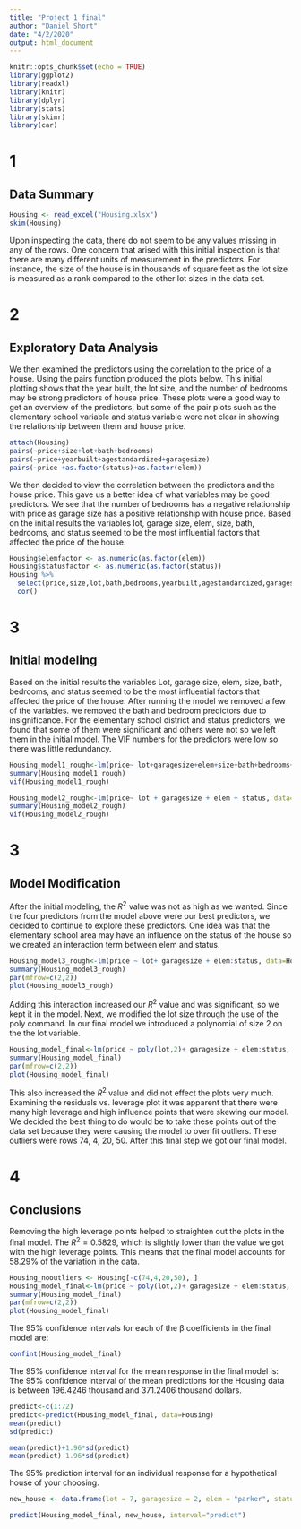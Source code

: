```yaml
---
title: "Project 1 final"
author: "Daniel Short"
date: "4/2/2020"
output: html_document
---
```


```r
knitr::opts_chunk$set(echo = TRUE)
library(ggplot2)
library(readxl)
library(knitr)
library(dplyr)
library(stats)
library(skimr)
library(car)
```

# 1 
## Data Summary

```r
Housing <- read_excel("Housing.xlsx")
skim(Housing)
```

Upon inspecting the data, there do not seem to be any values missing in any of the rows. One concern that arised with this initial inspection is that there are many different units of measurement in the predictors. For instance, the size of the house is in thousands of square feet as the lot size is measured as a rank compared to the other lot sizes in the data set.

# 2
## Exploratory Data Analysis
We then examined the predictors using the correlation to the price of a house. Using the pairs function produced the plots below. This initial plotting shows that the year built, the lot size, and the number of bedrooms may be strong predictors of house price. These plots were a good way to get an overview of the predictors, but some of the pair plots such as the elementary school variable and status variable were not clear in showing the relationship between them and house price.

```r
attach(Housing)
pairs(~price+size+lot+bath+bedrooms)
pairs(~price+yearbuilt+agestandardized+garagesize)
pairs(~price +as.factor(status)+as.factor(elem))
```

We then decided to view the correlation between the predictors and the house price. This gave us a better idea of what variables may be good predictors. We see that the number of bedrooms has a negative relationship with price as garage size has a positive relationship with house price. Based on the initial results the variables lot, garage size, elem, size, bath, bedrooms, and status seemed to be the most influential factors that affected the price of the house.

```r
Housing$elemfactor <- as.numeric(as.factor(elem))
Housing$statusfactor <- as.numeric(as.factor(status))
Housing %>%
  select(price,size,lot,bath,bedrooms,yearbuilt,agestandardized,garagesize, elemfactor, statusfactor) %>%
  cor()
```

# 3
## Initial modeling

Based on the initial results the variables Lot, garage size, elem, size, bath, bedrooms, and status seemed to be the most influential factors that affected the price of the house. After running the model we removed a few of the variables. we removed the bath and bedroom predictors due to insignificance. For the elementary school district and status predictors, we found that some of them were significant and others were not so we left them in the initial model. The VIF numbers for the predictors were low so there was little redundancy.

```r
Housing_model1_rough<-lm(price~ lot+garagesize+elem+size+bath+bedrooms+status+elem,data=Housing)
summary(Housing_model1_rough)
vif(Housing_model1_rough)
```


```r
Housing_model2_rough<-lm(price~ lot + garagesize + elem + status, data=Housing)
summary(Housing_model2_rough)
vif(Housing_model2_rough)

```
# 3
## Model Modification

After the initial modeling, the $R^2$ value was not as high as we wanted. Since the four predictors from the model above were our best predictors, we decided to continue to explore these predictors. One idea was that the elementary school area may have an influence on the status of the house so we created an interaction term between elem and status.

```r
Housing_model3_rough<-lm(price ~ lot+ garagesize + elem:status, data=Housing)
summary(Housing_model3_rough)
par(mfrow=c(2,2))
plot(Housing_model3_rough)
```

Adding this interaction increased our $R^2$ value and was significant, so we kept it in the model. Next, we modified the lot size through the use of the poly command. In our final model we introduced a polynomial of size 2 on the the lot variable.

```r
Housing_model_final<-lm(price ~ poly(lot,2)+ garagesize + elem:status, data=Housing)
summary(Housing_model_final)
par(mfrow=c(2,2))
plot(Housing_model_final)

```

This also increased the $R^2$ value and did not effect the plots very much. Examining the residuals vs. leverage plot it was apparent that there were many high leverage and high influence points that were skewing our model. We decided the best thing to do would be to take these points out of the data set because they were causing the model to over fit outliers. These outliers were rows 74, 4, 20, 50. After this final step we got our final model.

# 4
## Conclusions
Removing the high leverage points helped to straighten out the plots in the final model. The $R^2 = 0.5829$, which is slightly lower than the value we got with the high leverage points. This means that the final model accounts for $58.29$% of the variation in the data.
```r
Housing_nooutliers <- Housing[-c(74,4,20,50), ]
Housing_model_final<-lm(price ~ poly(lot,2)+ garagesize + elem:status, data=Housing_nooutliers)
summary(Housing_model_final)
par(mfrow=c(2,2))
plot(Housing_model_final)
```
The 95% confidence intervals for each of the β coefficients in the final model are: 
```r
confint(Housing_model_final)
```
The 95% confidence interval for the mean response in the final model is:
The 95% confidence interval of the mean predictions for the Housing data is between 196.4246 thousand and 371.2406 thousand dollars.
```r
predict<-c(1:72)
predict<-predict(Housing_model_final, data=Housing)
mean(predict)
sd(predict)
```

```r
mean(predict)+1.96*sd(predict)
mean(predict)-1.96*sd(predict)
```


The 95% prediction interval for an individual response for a hypothetical house of your choosing.
```r
new_house <- data.frame(lot = 7, garagesize = 2, elem = "parker", status = "pen")

predict(Housing_model_final, new_house, interval="predict")

```


























